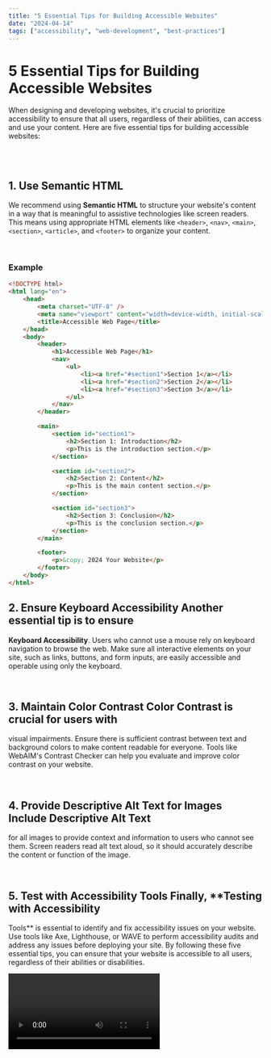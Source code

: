 ```yaml
---
title: "5 Essential Tips for Building Accessible Websites"
date: "2024-04-14"
tags: ["accessibility", "web-development", "best-practices"]
---
```


<CustomImage
    src="https://images.unsplash.com/photo-1507238691740-187a5b1d37b8?q=80&w=1955&auto=format&fit=crop&ixlib=rb-4.0.3&ixid=M3wxMjA3fDB8MHxwaG90by1wYWdlfHx8fGVufDB8fHx8fA%3D%3D?q=80&w=800&h=600&auto=format&fit=crop"
    alt="5 Essential Tips for Building Accessible Websites"
/>

# 5 Essential Tips for Building Accessible Websites

When designing and developing websites, it's crucial to prioritize accessibility to ensure that all users, regardless of their abilities, can access and use your content. Here are five essential tips for building accessible websites:

<br />
<br />

## 1. Use Semantic HTML

We recommend using **Semantic HTML** to structure your website's content in a way that is meaningful to assistive technologies like screen readers. This means using appropriate HTML elements like `<header>`, `<nav>`, `<main>`, `<section>`, `<article>`, and `<footer>` to organize your content.

<br />

### Example

```html
<!DOCTYPE html>
<html lang="en">
    <head>
        <meta charset="UTF-8" />
        <meta name="viewport" content="width=device-width, initial-scale=1.0" />
        <title>Accessible Web Page</title>
    </head>
    <body>
        <header>
            <h1>Accessible Web Page</h1>
            <nav>
                <ul>
                    <li><a href="#section1">Section 1</a></li>
                    <li><a href="#section2">Section 2</a></li>
                    <li><a href="#section3">Section 3</a></li>
                </ul>
            </nav>
        </header>

        <main>
            <section id="section1">
                <h2>Section 1: Introduction</h2>
                <p>This is the introduction section.</p>
            </section>

            <section id="section2">
                <h2>Section 2: Content</h2>
                <p>This is the main content section.</p>
            </section>

            <section id="section3">
                <h2>Section 3: Conclusion</h2>
                <p>This is the conclusion section.</p>
            </section>
        </main>

        <footer>
            <p>&copy; 2024 Your Website</p>
        </footer>
    </body>
</html>
```

## 2. Ensure Keyboard Accessibility Another essential tip is to ensure

**Keyboard Accessibility**. Users who cannot use a mouse rely on keyboard
navigation to browse the web. Make sure all interactive elements on your site,
such as links, buttons, and form inputs, are easily accessible and operable
using only the keyboard.

<br />

## 3. Maintain Color Contrast **Color Contrast** is crucial for users with

visual impairments. Ensure there is sufficient contrast between text and
background colors to make content readable for everyone. Tools like WebAIM's
Contrast Checker can help you evaluate and improve color contrast on your
website.

<br />

## 4. Provide Descriptive Alt Text for Images Include **Descriptive Alt Text**

for all images to provide context and information to users who cannot see them.
Screen readers read alt text aloud, so it should accurately describe the content
or function of the image.

<br />

## 5. Test with Accessibility Tools Finally, \*\*Testing with Accessibility

Tools\*\* is essential to identify and fix accessibility issues on your website.
Use tools like Axe, Lighthouse, or WAVE to perform accessibility audits and
address any issues before deploying your site. By following these five essential
tips, you can ensure that your website is accessible to all users, regardless of
their abilities or disabilities.

<video id="qr0ujkLLgmE" />
